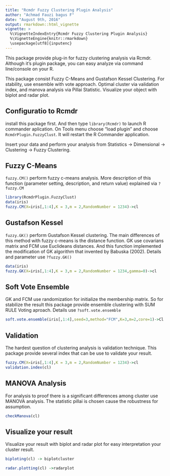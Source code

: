 ---
title: "Rcmdr Fuzzy Clustering Plugin Analysis"
author: "Achmad Fauzi bagus F"
date: "August 9th, 2016"
output: rmarkdown::html_vignette
vignette: >
  %\VignetteIndexEntry{Rcmdr Fuzzy Clustering Plugin Analysis}
  %\VignetteEngine{knitr::rmarkdown}
  \usepackage[utf8]{inputenc}
---

This package provide plug-in for fuzzy clustering analysis via Rcmdr. Although it's plugin package, you can easy analyze via command line/console on your R. 

This package consist Fuzzy C-Means and Gustafson Kessel Clustering. For stability, use ensemble with vote approach. Optimal cluster via validation index, and manova analysis via Pillai Statistic. Visualize your object with biplot and radar plot.

## Configuratio to Rcmdr

install this package first. And then type `library(Rcmdr)` to launch R commander aplication. On Tools menu choose "load plugin" and choose `RcmdrPlugin.FuzzyClust`. It will restart the R Commander application.

Insert your data and perform your analysis from Statistics -> Dimensional -> Clustering -> Fuzzy Clustering. 

## Fuzzy C-Means

`fuzzy.CM()` perform fuzzy c-means analysis. More description of this function (parameter setting, description, and return value) explained via `?fuzzy.CM`

```{r, echo=T}
library(RcmdrPlugin.FuzzyClust)
data(iris)
fuzzy.CM(X=iris[,1:4],K = 3,m = 2,RandomNumber = 1234)->cl
```

## Gustafson Kessel

`fuzzy.GK()` perform Gustafson Kessel clustering. The main differences of this method with fuzzy c-means is the distance function. GK use covarians matrix and FCM use Euclideans distances. 
And this function implemented the modification of GK algorithm that invented by Babuska (2002). Details and parameter use `?fuzzy.GK()`

```{r, echo=T}
data(iris)
fuzzy.GK(X=iris[,1:4],K = 3,m = 2,RandomNumber = 1234,gamma=0)->cl
```

## Soft Vote Ensemble

GK and FCM use randomization for initialize the membership matrix. So for stabilize the result this package provide ensemble clustering with SUM RULE Voting aproach. Details use `?soft.vote.ensemble`

```{r, echo=T}
soft.vote.ensemble(iris[,1:4],seed=3,method="FCM",K=3,m=2,core=1)->Cl
```

## Validation

The hardest question of clustering analysis is validation technique. This package provide several index that can be use to validate your result.

```{r, echo=T}
fuzzy.CM(X=iris[,1:4],K = 3,m = 2,RandomNumber = 1234)->cl
validation.index(cl)
```

## MANOVA Analysis

For analysis to proof there is a significant differences among cluster use MANOVA analysis. The statistic pillai is chosen cause the robustness for assumption.

```{r, echo=TRUE}
checkManova(cl)
```

## Visualize your result

Visualize your result with biplot and radar plot for easy interpretation your cluster result.

```{r, echo=TRUE,fig.show='hold',fig.width=12,fig.align='center',fig.height=12}
biploting(cl) -> biplotcluster
```

```{r, echo=TRUE,fig.show='hold',fig.width=12,fig.align='center',fig.height=12}
radar.plotting(cl) ->radarplot
```
